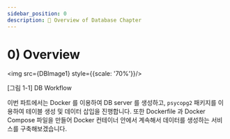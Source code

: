 ```yaml
---
sidebar_position: 0
description: 📌 Overview of Database Chapter
---
```


# 0) Overview

<div style={{textAlign: 'center'}}>

<img src={DBImage1} style={{scale: '70%'}}/>

[그림 1-1] DB Workflow
</div>

이번 파트에서는 Docker 를 이용하여 DB server 를 생성하고, `psycopg2` 패키지를 이용하여 테이블 생성 및 데이터 삽입을 진행합니다. 
또한 Dockerfile 과 Docker Compose 파일을 만들어 Docker 컨테이너 안에서 계속해서 데이터를 생성하는 서비스를 구축해보겠습니다.
